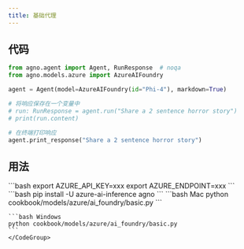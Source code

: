 ```yaml
---
title: 基础代理
---
```


## 代码

```python cookbook/models/azure/ai_foundry/basic.py
from agno.agent import Agent, RunResponse  # noqa
from agno.models.azure import AzureAIFoundry

agent = Agent(model=AzureAIFoundry(id="Phi-4"), markdown=True)

# 将响应保存在一个变量中
# run: RunResponse = agent.run("Share a 2 sentence horror story")
# print(run.content)

# 在终端打印响应
agent.print_response("Share a 2 sentence horror story")
```

## 用法

<Steps>
  <Snippet file="create-venv-step.mdx" />

  <Step title="设置你的 API 密钥">
    ```bash
    export AZURE_API_KEY=xxx
    export AZURE_ENDPOINT=xxx
    ```
  </Step>

  <Step title="安装库">
    ```bash
    pip install -U azure-ai-inference agno
    ```
  </Step>

  <Step title="运行代理">
    <CodeGroup>
    ```bash Mac
    python cookbook/models/azure/ai_foundry/basic.py
    ```

    ```bash Windows
    python cookbook/models/azure/ai_foundry/basic.py
    ```
    </CodeGroup>
  </Step>
</Steps>